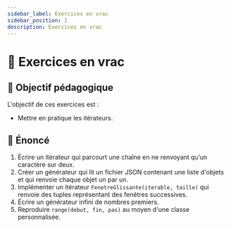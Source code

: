 ```yaml
---
sidebar_label: Exercices en vrac
sidebar_position: 1
description: Exercices en vrac
---
```


# 🧺 Exercices en vrac

## 🎯 Objectif pédagogique

L'objectif de ces exercices est :

- Mettre en pratique les itérateurs.

## 📜 Énoncé

1. Écrire un itérateur qui parcourt une chaîne en ne renvoyant qu’un caractère sur deux.
2. Créer un générateur qui lit un fichier JSON contenant une liste d'objets et qui renvoie chaque objet un par un.
3. Implémenter un itérateur `FenetreGlissante(iterable, taille)` qui renvoie des tuples représentant des fenêtres successives.
4. Écrire un générateur infini de nombres premiers.
5. Reproduire `range(debut, fin, pas)` au moyen d'une classe personnalisée.